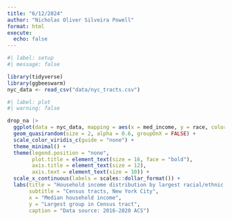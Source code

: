 ```yaml
---
title: "6/12/2024"
author: "Nicholas Oliver Silveira Powell"
format: html
execute: 
  echo: false
---
```


```r
#| label: setup
#| message: false

library(tidyverse)
library(ggbeeswarm)
nyc_data <- read_csv("data/nyc_tracts.csv")
```

```r
#| label: plot
#| warning: false

drop_na |> 
  ggplot(data = nyc_data, mapping = aes(x = med_income, y = race, color = med_income)) + 
  geom_quasirandom(size = 2, alpha = 0.6, groupOnX = FALSE) +
  scale_color_viridis_c(guide = "none") + 
  theme_minimal() + 
  theme(legend.position = "none",
        plot.title = element_text(size = 16, face = "bold"),
        axis.title = element_text(size = 12),
        axis.text = element_text(size = 10)) + 
  scale_x_continuous(labels = scales::dollar_format()) + 
  labs(title = "Household income distribution by largest racial/ethnic group",
       subtitle = "Census tracts, New York City",
       x = "Median household income",
       y = "Largest group in Census tract",
       caption = "Data source: 2016-2020 ACS")
```

